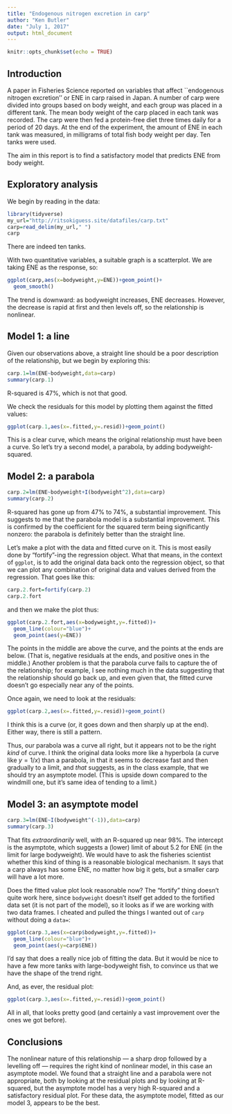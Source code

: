 ```yaml
---
title: "Endogenous nitrogen excretion in carp"
author: "Ken Butler"
date: "July 1, 2017"
output: html_document
---
```


```r
knitr::opts_chunk$set(echo = TRUE)
```

## Introduction

A paper in Fisheries Science reported on variables that
affect ``endogenous nitrogen excretion'' or ENE in carp raised in
Japan. A number of carp were divided into groups based on body weight,
and each group was placed in a different tank. The mean body weight of
the carp placed in each tank was recorded. The carp were then fed a
protein-free diet three times daily for a period of 20 days. At the
end of the experiment, the amount of ENE in each tank was measured, in
milligrams of total fish body weight per day. Ten tanks were used.

The aim in this report is to find a satisfactory model that predicts ENE from body weight.

## Exploratory analysis

We begin by reading in the data:

```r
library(tidyverse)
my_url="http://ritsokiguess.site/datafiles/carp.txt"
carp=read_delim(my_url," ")  
carp
```

There are indeed ten tanks. 

With two quantitative variables, a suitable graph is a scatterplot. We are taking ENE as the response, so:

```r
ggplot(carp,aes(x=bodyweight,y=ENE))+geom_point()+
  geom_smooth()
```

The trend is downward: as bodyweight increases, ENE
decreases. However, the decrease is rapid at first and then levels
off, so the relationship is nonlinear.

## Model 1: a line

Given our observations above, a straight line should be a poor description of the relationship, but we begin by exploring this:

```r
carp.1=lm(ENE~bodyweight,data=carp)
summary(carp.1)
```

R-squared is 47%, which is not that good.

We check the residuals for this model by plotting them against the fitted values:

```r
ggplot(carp.1,aes(x=.fitted,y=.resid))+geom_point()
```

This is a clear curve, which means the original relationship must have been a curve. So let's try a second model, a parabola, by adding bodyweight-squared.

## Model 2: a parabola

```r
carp.2=lm(ENE~bodyweight+I(bodyweight^2),data=carp)
summary(carp.2)
```

R-squared has gone up from 47\% to 74\%, a substantial
improvement. This suggests to me that the parabola model is a
substantial improvement. This is confirmed by the coefficient for the squared term being significantly nonzero: the parabola is definitely better than the straight line.

Let's make a plot with the data and fitted curve on it. This is most easily done by "fortify"-ing the regression object. What
that means, in the context of `ggplot`, is to add the original
data back onto the regression object, so that we can plot any
combination of original data and values derived from the
regression. That goes like this:

```r
carp.2.fort=fortify(carp.2)
carp.2.fort
```

and then we make the plot thus:

```r
ggplot(carp.2.fort,aes(x=bodyweight,y=.fitted))+
  geom_line(colour="blue")+
  geom_point(aes(y=ENE))
```

The points in the middle are above the
curve, and the points at the ends are below. (That is, negative
residuals at the ends, and positive ones in the middle.) Another problem is that the parabola curve
fails to capture the \emph{shape} of the relationship; for example, I
see nothing much in the data suggesting that the relationship should go
back up, and even given that, the fitted curve doesn't go especially
near any of the points.

Once again, we need to look at the residuals:

```r
ggplot(carp.2,aes(x=.fitted,y=.resid))+geom_point()
```

I think this is \emph{still} a curve (or, it goes down and then
sharply up at the end). Either way, there is still a pattern. 

Thus, our parabola was a
curve all right, but it appears not to be the right *kind* of
curve. I think the original data looks more like a hyperbola (a curve
like $y=1/x$) than a parabola, in that it seems to decrease fast and
then gradually to a limit, and *that* suggests, as in the class
example, that we should try an asymptote model. (This is upside down compared to the windmill one, but it's same idea of tending to a limit.)

## Model 3: an asymptote model

```r
carp.3=lm(ENE~I(bodyweight^(-1)),data=carp)
summary(carp.3)
```

That fits *extraordinarily* well, with an R-squared up near
98%. The intercept is the asymptote, which suggests a (lower) limit
of about 5.2 for ENE (in the limit for large bodyweight). We
would have to ask the fisheries scientist whether this kind of thing
is a reasonable biological mechanism. It says that a carp always has
some ENE, no matter how big it gets, but a smaller carp will have a
lot more.

Does the fitted value plot look reasonable now? The "fortify" thing
doesn't quite work here, since `bodyweight` doesn't itself get
added to the fortified data set (it is not part of the model), so it
looks as if we are working with two data frames. I cheated and pulled
the things I wanted out of `carp` without doing a
`data=`:

```r
ggplot(carp.3,aes(x=carp$bodyweight,y=.fitted))+
  geom_line(colour="blue")+
  geom_point(aes(y=carp$ENE))
```

I'd say that does a really nice job of fitting the data. But it would
be nice to have a few more tanks with large-bodyweight fish, to
convince us that we have the shape of the trend right.

And, as ever, the residual plot:

```r
ggplot(carp.3,aes(x=.fitted,y=.resid))+geom_point()
```

All in all, that looks pretty good (and certainly a vast improvement
over the ones we got before).

## Conclusions

The nonlinear nature of this relationship --- a sharp drop followed by a levelling off --- requires the right kind of nonlinear model, in this case an asymptote model. We found that a straight line and a parabola were not appropriate, both by looking at the residual plots and by looking at R-squared, but the asymptote model has a very high R-squared and a satisfactory residual plot. For these data, the asymptote model, fitted as our model 3, appears to be the best.
